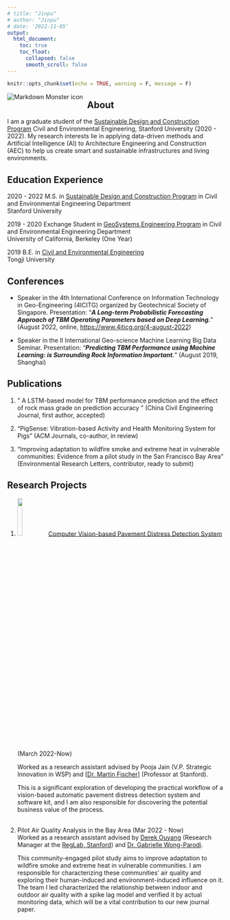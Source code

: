 ```yaml
---
# title: "Jinpu"
# author: "Jinpu"
# date: '2022-11-05'
output: 
  html_document:
    toc: true
    toc_float:
      collapsed: false
      smooth_scroll: false
---
```


```r
knitr::opts_chunk$set(echo = TRUE, warning = F, message = F)
```

```{=html}
<img src="images/cover_with_blank.png"
     alt="Markdown Monster icon"
     style="float: left; margin-right: 10px;" />
```
## About

I am a graduate student of the [Sustainable Design and Construction Program](https://cee.stanford.edu/academics-admission/graduate-degrees/ms-programs/sustainable-design-construction-sdc) Civil and Environmental Engineering, Stanford University (2020 - 2022). My research interests lie in applying data-driven methods and Artificial Intelligence (AI) to Architecture Engineering and Construction (AEC) to help us create smart and sustainable infrastructures and living environments.

## Education Experience

2020 - 2022 M.S. in [Sustainable Design and Construction Program](https://cee.stanford.edu/academics-admission/graduate-degrees/ms-programs/sustainable-design-construction-sdc) in Civil and Environmental Engineering Department<br> Stanford University<br>

2019 - 2020 Exchange Student in [GeoSystems Engineering Program](https://ce.berkeley.edu/programs/geo) in Civil and Environmental Engineering Department<br> University of California, Berkeley (One Year)<br>

2019 B.E. in [Civil and Environmental Engineering](https://civileng.tongji.edu.cn/civilengen/main.htm)<br> Tongji University

## Conferences

-   Speaker in the 4th International Conference on Information Technology in Geo-Engineering (4ICITG) organized by Geotechnical Society of Singapore. Presentation: "***A Long-term Probabilistic Forecasting Approach of TBM Operating Parameters based on Deep Learning.***" (August 2022, online, <https://www.4iticg.org/4-august-2022>)

-   Speaker in the II International Geo-science Machine Learning Big Data Seminar. Presentation: "***Predicting TBM Performance using Machine Learning: is Surrounding Rock Information Important.***" (August 2019, Shanghai)

## Publications

1.  " A LSTM-based model for TBM performance prediction and the effect of rock mass grade on prediction accuracy " (China Civil Engineering Journal, first author, accepted)

2.  "PigSense: Vibration-based Activity and Health Monitoring System for Pigs" (ACM Journals, co-author, in review)

3.  "Improving adaptation to wildfire smoke and extreme heat in vulnerable communities: Evidence from a pilot study in the San Francisco Bay Area" (Environmental Research Letters, contributor, ready to submit)

## Research Projects

1.  ![](images/crack_detect.png){align="right" margin="50" width="15%"}[Computer Vision-based Pavement Distress Detection System](https://github.com/J-i-n-p-u/Pavement-Crack-Detection-based-on-Computer-Vision#pavement-crack-detection-based-on-computer-vision) (March 2022-Now)\

    Worked as a research assistant advised by Pooja Jain (V.P. Strategic Innovation in WSP) and [[Dr. Martin Fischer](https://profiles.stanford.edu/martin-fischer)] (Professor at Stanford).

    This is a significant exploration of developing the practical workflow of a vision-based automatic pavement distress detection system and software kit, and I am also responsible for discovering the potential business value of the process. <br><br>

2.  Pilot Air Quality Analysis in the Bay Area (Mar 2022 - Now)\
    Worked as a research assistant advised by [Derek Ouyang](https://derekouyang.com/) (Research Manager at the [RegLab, Stanford](https://reglab.stanford.edu/)) and [Dr. Gabrielle Wong-Parodi](https://profiles.stanford.edu/209361).

    This community-engaged pilot study aims to improve adaptation to wildfire smoke and extreme heat in vulnerable communities. I am responsible for characterizing these communities' air quality and exploring their human-induced and environment-induced influence on it. The team I led characterized the relationship between indoor and outdoor air quality with a spike lag model and verified it by actual monitoring data, which will be a vital contribution to our new journal paper.

